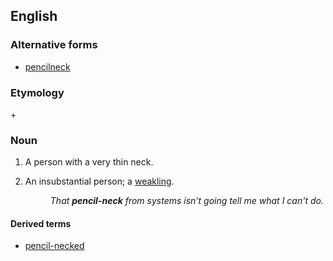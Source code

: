 ==English==

===Alternative forms===
* [[pencilneck]]

===Etymology===
{{term|pencil}} + {{term|neck}}

===Noun===
{{en-noun}}

# A person with a very thin neck.
# {{idiomatic|US|pejorative}} An insubstantial person; a [[weakling]].
#: ''That '''pencil-neck''' from systems isn't going tell me what I can't do.''

====Derived terms====
* [[pencil-necked]]